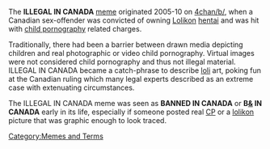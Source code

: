 The '''ILLEGAL IN CANADA''' [[meme]] originated 2005-10 on [[4chan]][[/b/]], when a Canadian sex-offender was convicted of owning [[Loli]]kon [[hentai]] and was hit with [[child pornography]] related charges.

Traditionally, there had been a barrier between drawn media depicting children and real photographic or video child pornography. Virtual images were not considered child pornography and thus not illegal material. ILLEGAL IN CANADA became a catch-phrase to describe [[loli]] art, poking fun at the Canadian ruling which many legal experts described as an extreme case with extenuating circumstances. 

The ILLEGAL IN CANADA meme was seen as '''BANNED IN CANADA''' or '''B[[&]] IN CANADA''' early in its life, especially if someone posted real [[CP]] or a [[loli]]kon picture that was graphic enough to look traced.

[[Category:Memes and Terms]]